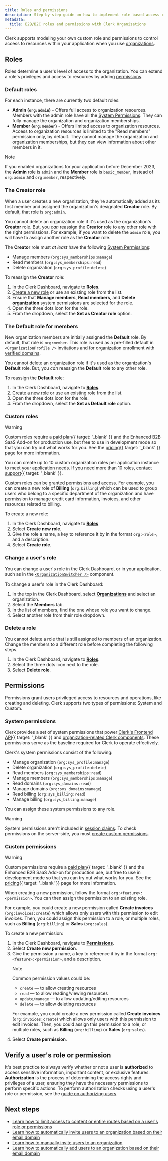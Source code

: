 ```yaml
---
title: Roles and permissions
description: Step-by-step guide on how to implement role based access control (RBAC) in B2C/B2B SaaS apps. You can set as many custom roles, assign privileges and access permissions, all using Clerk Organizations.
metadata:
  title: B2B/B2C roles and permissions with Clerk Organizations
---
```


Clerk supports modeling your own custom role and permissions to control access to resources within your application when you use [organizations](/docs/organizations/overview).

## Roles

Roles determine a user's level of access to the organization. You can extend a role's privileges and access to resources by adding [permissions](#permissions).

### Default roles

For each instance, there are currently two default roles:

- **Admin (`org:admin`)** - Offers full access to organization resources. Members with the admin role have all the [System Permissions](#system-permissions). They can fully manage the organization and organization memberships.
- **Member (`org:member`)** - Offers limited access to organization resources. Access to organization resources is limited to the "Read members" permission only, by default. They cannot manage the organization and organization memberships, but they can view information about other members in it.

> [!NOTE]
> If you enabled organizations for your application before December 2023, the **Admin** role is `admin` and the **Member** role is `basic_member`, instead of `org:admin` and `org:member`, respectively.

### The **Creator** role

When a user creates a new organization, they're automatically added as its first member and assigned the organization's designated **Creator** role. By default, that role is `org:admin`.

You cannot delete an organization role if it's used as the organization's **Creator** role. But, you _can_ reassign the **Creator** role to any other role with the right permissions. For example, if you want to delete the `admin` role, you will have to assign another role as the **Creator** role.

The **Creator** role must _at least_ have the following [System Permissions](#system-permissions):

- Manage members (`org:sys_memberships:manage`)
- Read members (`org:sys_memberships:read`)
- Delete organization (`org:sys_profile:delete`)

To reassign the **Creator** role:

1. In the Clerk Dashboard, navigate to [**Roles**](https://dashboard.clerk.com/last-active?path=organizations-settings/roles).
1. [Create a new role](#custom-roles) or use an existing role from the list.
1. Ensure that **Manage members**, **Read members**, and **Delete organization** system permissions are selected for the role.
1. Open the three dots icon for the role.
1. From the dropdown, select the **Set as Creator role** option.

### The **Default** role for members

New organization members are initially assigned the **Default** role. By default, that role is `org:member`. This role is used as a pre-filled default in `<OrganizationProfile />` invitations and for organization enrollment with [verified domains](/docs/organizations/verified-domains).

You cannot delete an organization role if it's used as the organization's **Default** role. But, you _can_ reassign the **Default** role to any other role.

To reassign the **Default** role:

1. In the Clerk Dashboard, navigate to [**Roles**](https://dashboard.clerk.com/last-active?path=organizations-settings/roles).
1. [Create a new role](#custom-roles) or use an existing role from the list.
1. Open the three dots icon for the role.
1. From the dropdown, select the **Set as Default role** option.

### Custom roles

> [!WARNING]
> Custom roles require a [paid plan](/pricing){{ target: '_blank' }} and the Enhanced B2B SaaS Add-on for production use, but free to use in development mode so that you can try out what works for you. See the [pricing](/pricing){{ target: '_blank' }} page for more information.

You can create up to 10 custom organization roles per application instance to meet your application needs. If you need more than 10 roles, [contact support](/contact/support){{ target: '_blank' }}.

Custom roles can be granted permissions and access. For example, you can create a new role of **Billing** (`org:billing`) which can be used to group users who belong to a specific department of the organization and have permission to manage credit card information, invoices, and other resources related to billing.

To create a new role:

1. In the Clerk Dashboard, navigate to [**Roles**](https://dashboard.clerk.com/last-active?path=organizations-settings/roles)
1. Select **Create new role**.
1. Give the role a name, a key to reference it by in the format `org:<role>`, and a description.
1. Select **Create role**.

### Change a user's role

You can change a user's role in the Clerk Dashboard, or in your application, such as in the [`<OrganizationSwitcher />`](/docs/components/organization/organization-switcher) component.

To change a user's role in the Clerk Dashboard:

1. In the top in the Clerk Dashboard, select [**Organizations**](https://dashboard.clerk.com/last-active?path=organizations) and select an organization.
1. Select the **Members** tab.
1. In the list of members, find the one whose role you want to change.
1. Select another role from their role dropdown.

### Delete a role

You cannot delete a role that is still assigned to members of an organization. Change the members to a different role before completing the following steps.

1. In the Clerk Dashboard, navigate to [**Roles**](https://dashboard.clerk.com/last-active?path=organizations-settings/roles).
1. Select the three dots icon next to the role.
1. Select **Delete role**.

## Permissions

Permissions grant users privileged access to resources and operations, like creating and deleting. Clerk supports two types of permissions: System and Custom.

### System permissions

Clerk provides a set of system permissions that power [Clerk's Frontend API](/docs/reference/frontend-api){{ target: '_blank' }} and [organization-related Clerk components](/docs/components/overview). These permissions serve as the baseline required for Clerk to operate effectively.

Clerk's system permissions consist of the following:

- Manage organization (`org:sys_profile:manage`)
- Delete organization (`org:sys_profile:delete`)
- Read members (`org:sys_memberships:read`)
- Manage members (`org:sys_memberships:manage`)
- Read domains (`org:sys_domains:read`)
- Manage domains (`org:sys_domains:manage`)
- Read billing (`org:sys_billing:read`)
- Manage billing (`org:sys_billing:manage`)

You can assign these system permissions to any role.

> [!WARNING]
> System permissions aren't included in [session claims](/docs/guides/how-clerk-works/session-tokens#default-claims). To check permissions on the server-side, you must [create custom permissions](#custom-permissions).

### Custom permissions

> [!WARNING]
> Custom permissions require a [paid plan](/pricing){{ target: '_blank' }} and the Enhanced B2B SaaS Add-on for production use, but free to use in development mode so that you can try out what works for you. See the [pricing](/pricing){{ target: '_blank' }} page for more information.

When creating a new permission, follow the format `org:<feature>:<permission>`. You can then assign the permission to an existing role.

For example, you could create a new permission called **Create invoices** (`org:invoices:create`) which allows only users with this permission to edit invoices. Then, you could assign this permission to a role, or multiple roles, such as **Billing** (`org:billing`) or **Sales** (`org:sales`).

To create a new permission:

1. In the Clerk Dashboard, navigate to [**Permissions**](https://dashboard.clerk.com/last-active?path=organizations-settings/roles).
1. Select **Create new permission**.
1. Give the permission a name, a key to reference it by in the format `org:<feature>:<permission>`, and a description.
   > [!NOTE]
   > Common permission values could be:
   >
   > - `create` — to allow creating resources
   > - `read` — to allow reading/viewing resources
   > - `update/manage` — to allow updating/editing resources
   > - `delete` — to allow deleting resources
   >
   > For example, you could create a new permission called **Create invoices** (`org:invoices:create`) which allows only users with this permission to edit invoices. Then, you could assign this permission to a role, or multiple roles, such as **Billing** (`org:billing`) or **Sales** (`org:sales`).
1. Select **Create permission**.

## Verify a user's role or permission

It's best practice to always verify whether or not a user is **authorized** to access sensitive information, important content, or exclusive features. **Authorization** is the process of determining the access rights and privileges of a user, ensuring they have the necessary permissions to perform specific actions. To perform authorization checks using a user's role or permission, see the [guide on authorizing users](/docs/guides/secure/authorization-checks).

## Next steps

- [Learn how to limit access to content or entire routes based on a user's role or permissions](/docs/guides/secure/authorization-checks)
- [Learn how to automatically invite users to an organization based on their email domain](/docs/organizations/verified-domains)
- [Learn how to manually invite users to an organization](/docs/organizations/invitations)
- [Learn how to automatically add users to an organization based on their email domain](/docs/organizations/manage-sso)

